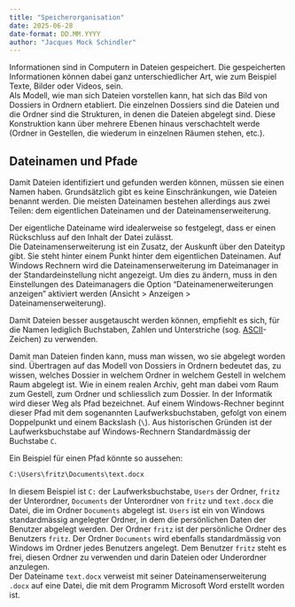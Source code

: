 ```yaml
---
title: "Speicherorganisation"
date: 2025-06-28
date-format: DD.MM.YYYY
author: "Jacques Mock Schindler"
---
```


Informationen sind in Computern in Dateien gespeichert. Die
gespeicherten Informationen können dabei ganz unterschiedlicher Art, wie
zum Beispiel Texte, Bilder oder
Videos, sein.  
Als Modell, wie man sich Dateien vorstellen kann, hat sich das Bild von
Dossiers in Ordnern etabliert. Die einzelnen Dossiers sind die Dateien
und die Ordner sind die Strukturen, in denen die Dateien abgelegt sind.
Diese Konstruktion kann über mehrere Ebenen hinaus verschachtelt werde
(Ordner in Gestellen, die wiederum in einzelnen Räumen stehen, etc.).

## Dateinamen und Pfade

Damit Dateien identifiziert und gefunden werden können, müssen sie einen
Namen haben. Grundsätzlich gibt es keine Einschränkungen, wie Dateien
benannt werden. Die meisten Dateinamen bestehen allerdings aus
zwei Teilen: dem eigentlichen Dateinamen und der
Dateinamenserweiterung.

Der eigentliche Dateiname wird idealerweise so festgelegt, dass er einen
Rückschluss auf den Inhalt der Datei zulässt.  
Die Dateinamenserweiterung ist ein Zusatz, der Auskunft über den
Dateityp gibt. Sie steht hinter einem Punkt hinter dem eigentlichen
Dateinamen. Auf Windows Rechnern wird die Dateinamenserweiterung im
Dateimanager in der Standardeinstellung nicht angezeigt. Um dies zu
ändern, muss in den Einstellungen des Dateimanagers die Option
"Dateinamenerweiterungen anzeigen" aktiviert werden (Ansicht > Anzeigen > Dateinamenserweiterung). 

Damit Dateien besser ausgetauscht werden können, empfiehlt es sich, für
die Namen lediglich Buchstaben, Zahlen und Unterstriche (sog.
[ASCII](https://de.wikipedia.org/wiki/American_Standard_Code_for_Information_Interchange)-Zeichen)
zu verwenden. 

Damit man Dateien finden kann, muss man wissen, wo sie abgelegt worden
sind. Übertragen auf das Modell von Dossiers in Ordnern bedeutet das, zu
wissen, welches Dossier in welchem Ordner in welchem Gestell in welchem
Raum abgelegt ist. Wie in einem realen Archiv, geht man dabei vom Raum
zum Gestell, zum Ordner und schliesslich zum Dossier.
In der Informatik wird dieser Weg als Pfad bezeichnet. Auf einem
Windows-Rechner beginnt dieser Pfad mit dem sogenannten
Laufwerksbuchstaben, gefolgt von einem Doppelpunkt und einem Backslash
(`\`). Aus historischen Gründen ist der Laufwerksbuchstabe auf
Windows-Rechnern Standardmässig der Buchstabe `C`.

Ein Beispiel für einen Pfad könnte so aussehen:

```bash
C:\Users\fritz\Documents\text.docx
```

In diesem Beispiel ist `C:` der Laufwerksbuchstabe, `Users` der Ordner,
`fritz` der Unterordner, `Documents` der Unterordner von `fritz` und
`text.docx` die Datei, die im Ordner `Documents` abgelegt ist. `Users`
ist ein von Windows standardmässig angelegter Ordner, in dem die
persönlichen Daten der Benutzer abgelegt werden. Der Ordner `fritz` ist
der persönliche Ordner des Benutzers `fritz`. Der Ordner `Documents`
wird ebenfalls standardmässig von Windows im Ordner jedes Benutzers
angelegt. Dem Benutzer `fritz` steht es frei, diesen Ordner zu verwenden
und darin Dateien oder Underordner anzulegen.  
Der Dateiname `text.docx` verweist mit seiner Dateinamenserweiterung
`.docx` auf eine Datei, die mit dem Programm Microsoft Word erstellt
worden ist.